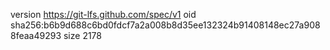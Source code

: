 version https://git-lfs.github.com/spec/v1
oid sha256:b6b9d688c6bd0fdcf7a2a008b8d35ee132324b91408148ec27a9088feaa49293
size 2178
